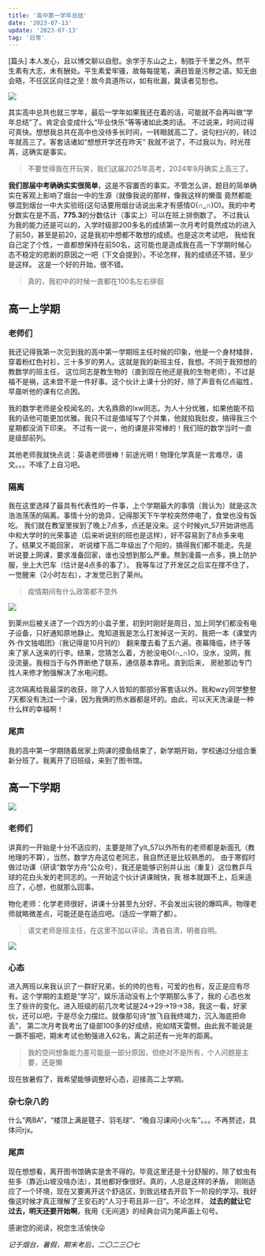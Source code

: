```yaml
---
title: '高中第一学年总结'
date: '2023-07-13'
update: '2023-07-13'
tag: '日常'
---
```


[篇头] 本人发心，且以博文聊以自慰。余学于东山之上，制胜于千里之外。然平生素有大志，未有酬处。平生素爱牢骚，故每每提笔，满目皆是污秽之语。知无由会晤，不任区区向往之至！故今具道所以，如有纰漏，冀读者见恕也。

<Image src="/static/ytyz.jpg" desc="2022年8月，第一次踏进烟台一中的校门" />

其实高中总共也就三学年，最后一学年如果我还在着的话，可能就不会再叫做“学年总结”了。肯定会变成什么“毕业快乐”等等诸如此类的话。
不过说来，时间过得可真快。想想我总共在高中也没待多长时间，一转眼就高二了，说句扫兴的，转过年就高三了。客套话诸如“想想开学还在昨天”
我就不说了，不过我以为，时光荏苒，这确实是事实。

>不要觉得我在开玩笑，我们这届2025年高考，2024年9月确实上高三了。

**我们那届中考确确实实很简单**，这是不容置否的事实。不管怎么讲，题目的简单确实在客观上影响了烟台一中的生源（就像我说的那样，像我这样的懒蛋
竟然都能够混到烟台一中大实验班(这句话要用烟台话说出来才有感情O(∩_∩)O)。我的中考分数实在是不高，**775.3**的分数估计（事实上）可以在班上排倒数了。
不过我认为我的能力还是可以的，入学时级部200多名的成绩第一次月考时竟然成功的进入了前50，甚至是前20，这是我初中想都不敢想的成绩。也是这次考试吧，
我给我自己定了个性，一直都想保持在前50名，这可能也是造成我在高一下学期时候心态不稳定的悲剧的原因之一吧（下文会提到）。不论怎样，我的成绩还不错，至少是这样。
这是一个好的开始，很不错。

>真的，我初中的时候一直都在100名左右徘徊

## 高一上学期

### 老师们

我还记得我第一次见到我的高中第一学期班主任时候的印象，他是一个身材矮胖，穿着粉红色衬衫，三十多岁的男人。这就是我的新班主任，我想。不同于我预想的教数学的班主任，
这位同志是教生物的（直到现在他还是我的生物老师），不过是福不是祸，这未尝不是一件好事。这个伙计上课十分的好，除了声音有亿点磁性，早晨听他的课有亿点困。

我的数学老师是全校闻名的，大名鼎鼎的lxw同志。为人十分优雅，如果他能不掐我的话他可能更加优雅。我只不过是值域写了个并集，他就掐我肚皮，搞得我三个星期都没消下印来。
不过有一说一，他的课是非常棒的！我们班的数学当时一直是级部前列。

其他老师我就快点说：英语老师很棒！前途光明！物理化学真是一言难尽，语文。。。不嗦了上自习吧。

### 隔离

我在这里选择了最具有代表性的一件事，上个学期最大的事情（我认为）就是这次浩浩荡荡的隔离。事情十分的诡异，记得那天下午学校突然停电了，食堂也没有饭吃。
我们就在教室里挨到了晚上7点多，点还是没来。这个时候ylt_57开始讲他高中和大学时的光荣事迹（后来听说别的班也是这样），好不容易到了8点多来电了。结果又不能回家，
听说楼下高二年级出了个阳的，搞得我们都不能走。先是听说要上网课，要求准备回家，谁也没想到那么严重。熬到凌晨一点多，换上防护服，坐上大巴车（估计是4点多的事了）。
我等车过了开发区之后实在撑不住了，一觉醒来（2小时左右），才发觉已到了莱州。

>疫情期间有什么政策都不意外

<Image src="/collection/ylt.jpg" desc="隔离时的ylt_57" />

到莱州后被关进了一个四方的小盒子里，初到时刚好是周日，加上同学们都没有电子设备，只好通知原地静止。鬼知道我是怎么打发掉这一天的，我把一本《课堂内外·作文独唱团》（我记得是10月刊的）
翻来覆去看了五六遍。夜幕降临，终于等来了家人送来的行李。结果，您猜怎么着，方舱没电O(∩_∩)O，没水，没网，我没流量。我相当于与外界断绝了联系，通信基本靠吼。直到后来，
房舱那边专门找人来修才勉强解决了水电问题。

这次隔离给我最深的收获，除了人人皆知的那部分客套话以外。我和wzy同学整整7天都没有洗过一个澡，因为我俩的热水器都是坏的。由此，可以天天洗澡是一种什么样的幸福啊！

### 尾声

我的高中第一学期随着居家上网课的摸鱼结束了，新学期开始，学校通过分组合重新分班了。我离开了旧班级，来到了图书馆。

## 高一下学期

<Image src="/static/jj.jpg" desc="姜杰镇楼" />

### 老师们

讲真的一开始是十分不适应的，主要是除了ylt_57以外所有的老师都是新面孔（教地理的不算），当然，数学方舟这位老同志，我自然还是比较熟悉的。
由于寒假时做过功课（研读“数学方舟”公众号），我还是能够识别并认出（重复）这位教乒乓球的花白头发的老同志的。一开始这个伙计讲课贼快，我
根本就跟不上，后来适应了，心想，也就那么回事。

物化老师：化学老师很好，讲课十分甚至九分好，不会发出尖锐的爆鸣声。物理老师就略微差点，可能还是在适应吧。（适应一学期了都）。

>语文老师是班主任，在这里不加以评论。清者自清，明者自明。

<Image src="/collection/cmf.jpg" desc="cmfの微笑" />

### 心态

进入两班以来我认识了一群好兄弟，长的帅的也有，可爱的也有，反正是应有尽有。这个学期的主题是“学习”，娱乐活动没有上个学期那么多了，我的
心态也发生了些许的变化。进入班级的前几次考试是24→29→19→38，我这一看，好家伙，还可以吧，于是尽全力摆烂。就像那句诗“放飞自我终竭力，沉入海底把命丢”，
第二次月考我考出了级部100多的好成绩，宛如晴天雷劈。由此我不能说是一蹶不振吧，期末考试也勉强进入62名，离之前还有一光年的距离。

>我的空间想象能力差可能是一部分原因，但绝对不是所有，个人问题是主要，还是懒

现在放暑假了，我希望能够调整好心态，迎接高二上学期。

### 杂七杂八的

什么“两BA”，“楼顶上满是毽子、羽毛球”、“晚自习课间小火车”。。。不再赘述，具体问rjx。

### 尾声

现在想想看，离开图书馆确实是舍不得的。毕竟这里还是十分舒服的，除了蚊虫有些多（靠近山坡没啥办法），其他都好像很好。真的，人总是这样的矛盾，
刚刚适应了一个环境，现在又要离开这个舒适区，到致远楼去开启下一阶段的学习。我好像这时候才真正理解了王安石的“人习于苟且非一日”。不论怎样，
**过去的就让它过去，明天还要开始啊**，我用《无间道》的经典台词为尾声画上句号。

感谢您的阅读，祝您生活愉快😜

*记于烟台，暑假，期末考后，二〇二三〇七*

